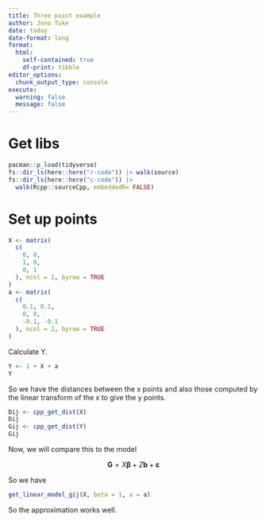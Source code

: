 ```yaml
---
title: Three point example
author: Jono Tuke
date: today
date-format: long
format: 
  html: 
    self-contained: true
    df-print: tibble
editor_options: 
  chunk_output_type: console
execute: 
  warning: false
  message: false
---
```


# Get libs

```r
pacman::p_load(tidyverse)
fs::dir_ls(here::here("r-code")) |> walk(source)
fs::dir_ls(here::here("c-code")) |> 
  walk(Rcpp::sourceCpp, embeddedR= FALSE)
```

# Set up points

```r
X <- matrix(
  c(
    0, 0, 
    1, 0, 
    0, 1
  ), ncol = 2, byrow = TRUE
)
a <- matrix(
  c(
    0.1, 0.1, 
    0, 0, 
    -0.1, -0.1
  ), ncol = 2, byrow = TRUE
)
```

Calculate Y.

```r
Y <- 1 + X + a
Y
```

So we have the distances between the x points and also those computed by the linear transform of the x to give the y points.

```r
Dij <- cpp_get_dist(X)
Dij
Gij <- cpp_get_dist(Y)
Gij
```

Now, we will compare this to the model

$$
\boldsymbol{G} = X\boldsymbol{\beta} + Z\boldsymbol{b} + \boldsymbol{\varepsilon}
$$

So we have

```r
get_linear_model_gij(X, beta = 1, a = a)
```

So the approximation works well.
